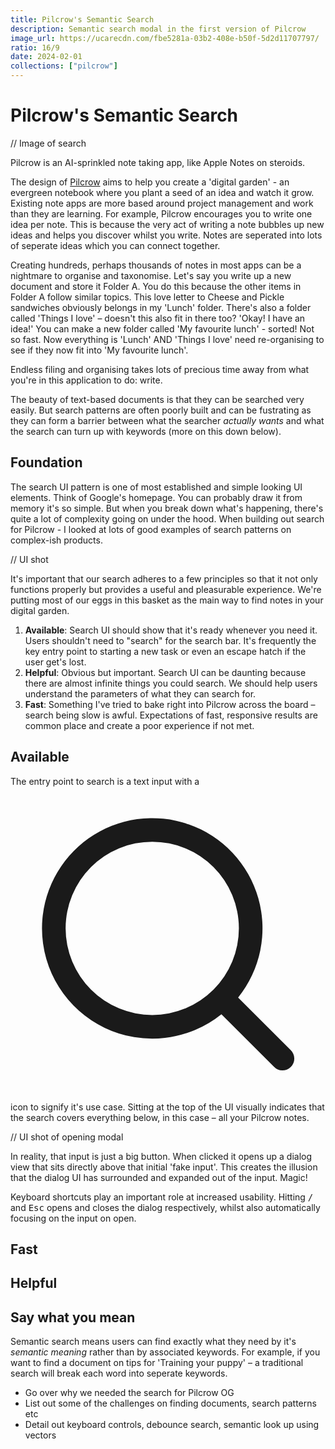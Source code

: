 ```yaml
---
title: Pilcrow's Semantic Search
description: Semantic search modal in the first version of Pilcrow
image_url: https://ucarecdn.com/fbe5281a-03b2-408e-b50f-5d2d11707797/
ratio: 16/9
date: 2024-02-01
collections: ["pilcrow"]
---
```


# Pilcrow's Semantic Search

// Image of search

Pilcrow is an AI-sprinkled note taking app, like Apple Notes on steroids.

The design of [Pilcrow](https://pilcrow.xyz) aims to help you create a 'digital garden' - an evergreen notebook where you plant a seed of an idea and watch it grow. 
Existing note apps are more based around project management and work than they are learning. For example, Pilcrow encourages you to write one idea per note. 
This is because the very act of writing a note bubbles up new ideas and helps you discover whilst you write. 
Notes are seperated into lots of seperate ideas which you can connect together.

Creating hundreds, perhaps thousands of notes in most apps can be a nightmare to organise and taxonomise. 
Let's say you write up a new document and store it Folder A. 
You do this because the other items in Folder A follow similar topics. 
This love letter to Cheese and Pickle sandwiches obviously belongs in my 'Lunch' folder. 
There's also a folder called 'Things I love' – doesn't this also fit in there too? 'Okay! I have an idea!' You can make a new folder called 'My favourite lunch' - sorted! Not so fast. Now everything is 'Lunch' AND 'Things I love' need re-organising to see if they now fit into 'My favourite lunch'. 

Endless filing and organising takes lots of precious time away from what you're in this application to do: write. 

The beauty of text-based documents is that they can be searched very easily. 
But search patterns are often poorly built and can be fustrating as they can form a barrier between what the searcher *actually wants* and what the search can turn up with keywords (more on this down below).

## Foundation
The search UI pattern is one of most established and simple looking UI elements. Think of Google's homepage. You can probably draw it from memory it's so simple.
But when you break down what's happening, there's quite a lot of complexity going on under the hood.
When building out search for Pilcrow - I looked at lots of good examples of search patterns on complex-ish products.

// UI shot

It's important that our search adheres to a few principles so that it not only functions properly but provides a useful and pleasurable experience. 
We're putting most of our eggs in this basket as the main way to find notes in your digital garden.

1. **Available**: Search UI should show that it's ready whenever you need it. Users shouldn't need to "search" for the search bar. It's frequently the key entry point to starting a new task or even an escape hatch if the user get's lost.
2. **Helpful**: Obvious but important. Search UI can be daunting because there are almost infinite things you could search. We should help users understand the parameters of what they can search for.
3. **Fast**: Something I've tried to bake right into Pilcrow across the board – search being slow is awful. Expectations of fast, responsive results are common place and create a poor experience if not met.

## Available
The entry point to search is a text input with a <span><svg xmlns="http://www.w3.org/2000/svg" viewBox="0 0 20 20" fill="currentColor" className="inline-block text-primary size-5"><path fillRule="evenodd" d="M9 3.5a5.5 5.5 0 1 0 0 11 5.5 5.5 0 0 0 0-11ZM2 9a7 7 0 1 1 12.452 4.391l3.328 3.329a.75.75 0 1 1-1.06 1.06l-3.329-3.328A7 7 0 0 1 2 9Z" clipRule="evenodd" /></svg></span>
icon to signify it's use case. Sitting at the top of the UI visually indicates that the search covers everything below, in this case – all your Pilcrow notes.

// UI shot of opening modal

In reality, that input is just a big button. 
When clicked it opens up a dialog view
that sits directly above that initial 'fake input'. This creates the illusion that the dialog UI has surrounded and expanded out of the input. Magic!

Keyboard shortcuts play an important role at increased usability. 
Hitting <kbd className="!font-mono !bg-ui !text-primary !border !border-primary">/</kbd>
and <kbd className="!font-mono !bg-ui !text-primary !border !border-primary">Esc</kbd>
opens and closes the dialog respectively, whilst also automatically focusing on the input on open.

## Fast


## Helpful



## Say what you mean
Semantic search means users can find exactly what they need by it's *semantic meaning* rather than by associated keywords. 
For example, if you want to find a document on tips for 'Training your puppy' – a traditional search will break each word into seperate keywords.





- Go over why we needed the search for Pilcrow OG
- List out some of the challenges on finding documents, search patterns etc
- Detail out keyboard controls, debounce search, semantic look up using vectors

